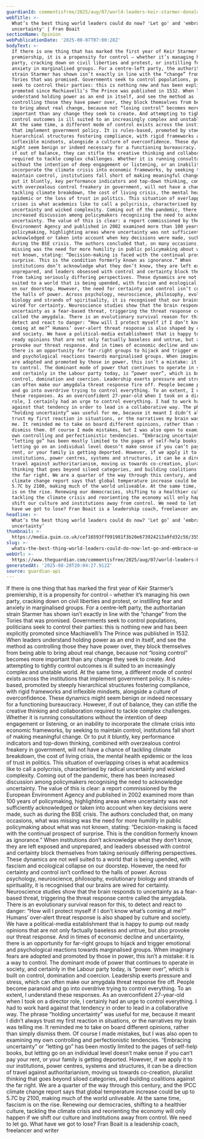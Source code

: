 ```yaml
---
guardianId: commentisfree/2025/aug/07/world-leaders-keir-starmer-donald-trump-self-help
webTitle: >-
  What’s the best thing world leaders could do now? 'Let go' and 'embrace
  uncertainty' | Fran Boait
sectionName: Opinion
webPublicationDate: '2025-08-07T07:00:28Z'
bodyText: >-
  If there is one thing that has marked the first year of Keir Starmer’s
  premiership, it is a propensity for control – whether it’s managing his own
  party, cracking down on civil liberties and protest, or instilling fear and
  anxiety in marginalised groups. For a centre-left party, the authoritarian
  strain Starmer has shown isn’t exactly in line with the “change” from the
  Tories that was promised. Governments seek to control populations, politicians
  seek to control their parties: this is nothing new and has been explicitly
  promoted since Machiavelli’s The Prince was published in 1532. When leaders
  understand holding power as an end in itself, and see the method as
  controlling those they have power over, they block themselves from being able
  to bring about real change, because not “losing control” becomes more
  important than any change they seek to create. And attempting to tightly
  control outcomes is ill suited to an increasingly complex and unstable world.
  At the same time, a different mode of control exists across the institutions
  that implement government policy. It is rules-based, promoted by steeply
  hierarchical structures fostering compliance, with rigid frameworks and
  inflexible mindsets, alongside a culture of overconfidence. These dynamics
  might seem benign or indeed necessary for a functioning bureaucracy. However,
  if out of balance, they can stifle the creative thinking and collaboration
  required to tackle complex challenges. Whether it is running consultations
  without the intention of deep engagement or listening, or an inability to
  incorporate the climate crisis into economic frameworks, by seeking to
  maintain control, institutions fall short of making meaningful change. Or to
  put it bluntly, key performance indicators and top-down thinking, combined
  with overzealous control freakery in government, will not have a chance of
  tackling climate breakdown, the cost of living crisis, the mental health
  epidemic or the loss of trust in politics. This situation of overlapping
  crises is what academics like to call a polycrisis, characterised by radical
  uncertainty and wicked complexity. Coming out of the pandemic, there has been
  increased discussion among policymakers recognising the need to acknowledge
  uncertainty. The value of this is clear: a report commissioned by the European
  Environment Agency and published in 2002 examined more than 100 years of
  policymaking, highlighting areas where uncertainty was not sufficiently
  acknowledged or taken into account when key decisions were made, such as
  during the BSE crisis. The authors concluded that, on many occasions, what was
  missing was the need for more humility in public policymaking about what was
  not known, stating: “Decision-making is faced with the continual prospect of
  surprise. This is the condition formerly known as ignorance.” When
  institutions don’t acknowledge what they don’t know, they are left exposed and
  unprepared, and leaders obsessed with control and certainty block themselves
  from taking seriously differing perspectives. These dynamics are not well
  suited to a world that is being upended, with fascism and ecological collapse
  on our doorstep. However, the need for certainty and control isn’t confined to
  the halls of power. Across psychology, neuroscience, philosophy, evolutionary
  biology and strands of spirituality, it is recognised that our brains are
  wired for certainty. Neuroscience studies show that the brain responds to
  uncertainty as a fear-based threat, triggering the threat response centre
  called the amygdala. There is an evolutionary survival reason for this, to
  detect and react to danger: “How will I protect myself if I don’t know what’s
  coming at me?” Humans’ over-alert threat response is also shaped by culture
  and society. We have a political-media establishment that is happy to pump out
  ready opinions that are not only factually baseless and untrue, but also
  provoke our threat response. And in times of economic decline and uncertainty,
  there is an opportunity for far-right groups to hijack and trigger emotional
  and psychological reactions towards marginalised groups. When imaginary fears
  are adopted and promoted by those in power, this isn’t a mistake: it is a way
  to control. The dominant mode of power that continues to operate in society,
  and certainly in the Labour party today, is “power over”, which is built on
  control, domination and coercion. Leadership exerts pressure and stress, which
  can often make our amygdala threat response fire off. People become paranoid
  and go into overdrive trying to control everything. To an extent, I understand
  these responses. As an overconfident 27-year-old when I took on a director
  role, I certainly had an urge to control everything. I had to work hard
  against that tendency in order to lead in a collaborative way. The phrase
  “holding uncertainty” was useful for me, because it meant I didn’t always
  trust my first reaction in situations, or the narratives my brain was telling
  me. It reminded me to take on board different opinions, rather than simply
  dismiss them. Of course I made mistakes, but I was also open to examining my
  own controlling and perfectionistic tendencies. “Embracing uncertainty” or
  “letting go” has been mostly limited to the pages of self-help books, but
  letting go on an individual level doesn’t make sense if you can’t pay your
  rent, or your family is getting deported. However, if we apply it to our
  institutions, power centres, systems and structures, it can be a direction of
  travel against authoritarianism, moving us towards co-creation, pluralist
  thinking that goes beyond siloed categories, and building coalitions against
  the far right. We are a quarter of the way through this century, and the IPCC
  climate change report says that global temperature increase could be up to
  5.7C by 2100, making much of the world unliveable. At the same time, fascism
  is on the rise. Renewing our democracies, shifting to a healthier culture,
  tackling the climate crisis and reorienting the economy will only happen if we
  shift our culture and institutions away from control. We need to let go. What
  have we got to lose? Fran Boait is a leadership coach, freelancer and writer
headline: >-
  What’s the best thing world leaders could do now? ‘Let go’ and ‘embrace
  uncertainty’
thumbnail: >-
  https://media.guim.co.uk/cef16593ff991981f3b20e673924213a9fd32c56/355_0_5000_4000/500.jpg
slug: >-
  whats-the-best-thing-world-leaders-could-do-now-let-go-and-embrace-uncertainty-or-fran-boait
webUrl: >-
  https://www.theguardian.com/commentisfree/2025/aug/07/world-leaders-keir-starmer-donald-trump-self-help
generatedAt: '2025-08-28T20:04:27.912Z'
source: guardian-api
---
```

If there is one thing that has marked the first year of Keir Starmer’s premiership, it is a propensity for control – whether it’s managing his own party, cracking down on civil liberties and protest, or instilling fear and anxiety in marginalised groups. For a centre-left party, the authoritarian strain Starmer has shown isn’t exactly in line with the “change” from the Tories that was promised. Governments seek to control populations, politicians seek to control their parties: this is nothing new and has been explicitly promoted since Machiavelli’s The Prince was published in 1532. When leaders understand holding power as an end in itself, and see the method as controlling those they have power over, they block themselves from being able to bring about real change, because not “losing control” becomes more important than any change they seek to create. And attempting to tightly control outcomes is ill suited to an increasingly complex and unstable world. At the same time, a different mode of control exists across the institutions that implement government policy. It is rules-based, promoted by steeply hierarchical structures fostering compliance, with rigid frameworks and inflexible mindsets, alongside a culture of overconfidence. These dynamics might seem benign or indeed necessary for a functioning bureaucracy. However, if out of balance, they can stifle the creative thinking and collaboration required to tackle complex challenges. Whether it is running consultations without the intention of deep engagement or listening, or an inability to incorporate the climate crisis into economic frameworks, by seeking to maintain control, institutions fall short of making meaningful change. Or to put it bluntly, key performance indicators and top-down thinking, combined with overzealous control freakery in government, will not have a chance of tackling climate breakdown, the cost of living crisis, the mental health epidemic or the loss of trust in politics. This situation of overlapping crises is what academics like to call a polycrisis, characterised by radical uncertainty and wicked complexity. Coming out of the pandemic, there has been increased discussion among policymakers recognising the need to acknowledge uncertainty. The value of this is clear: a report commissioned by the European Environment Agency and published in 2002 examined more than 100 years of policymaking, highlighting areas where uncertainty was not sufficiently acknowledged or taken into account when key decisions were made, such as during the BSE crisis. The authors concluded that, on many occasions, what was missing was the need for more humility in public policymaking about what was not known, stating: “Decision-making is faced with the continual prospect of surprise. This is the condition formerly known as ignorance.” When institutions don’t acknowledge what they don’t know, they are left exposed and unprepared, and leaders obsessed with control and certainty block themselves from taking seriously differing perspectives. These dynamics are not well suited to a world that is being upended, with fascism and ecological collapse on our doorstep. However, the need for certainty and control isn’t confined to the halls of power. Across psychology, neuroscience, philosophy, evolutionary biology and strands of spirituality, it is recognised that our brains are wired for certainty. Neuroscience studies show that the brain responds to uncertainty as a fear-based threat, triggering the threat response centre called the amygdala. There is an evolutionary survival reason for this, to detect and react to danger: “How will I protect myself if I don’t know what’s coming at me?” Humans’ over-alert threat response is also shaped by culture and society. We have a political-media establishment that is happy to pump out ready opinions that are not only factually baseless and untrue, but also provoke our threat response. And in times of economic decline and uncertainty, there is an opportunity for far-right groups to hijack and trigger emotional and psychological reactions towards marginalised groups. When imaginary fears are adopted and promoted by those in power, this isn’t a mistake: it is a way to control. The dominant mode of power that continues to operate in society, and certainly in the Labour party today, is “power over”, which is built on control, domination and coercion. Leadership exerts pressure and stress, which can often make our amygdala threat response fire off. People become paranoid and go into overdrive trying to control everything. To an extent, I understand these responses. As an overconfident 27-year-old when I took on a director role, I certainly had an urge to control everything. I had to work hard against that tendency in order to lead in a collaborative way. The phrase “holding uncertainty” was useful for me, because it meant I didn’t always trust my first reaction in situations, or the narratives my brain was telling me. It reminded me to take on board different opinions, rather than simply dismiss them. Of course I made mistakes, but I was also open to examining my own controlling and perfectionistic tendencies. “Embracing uncertainty” or “letting go” has been mostly limited to the pages of self-help books, but letting go on an individual level doesn’t make sense if you can’t pay your rent, or your family is getting deported. However, if we apply it to our institutions, power centres, systems and structures, it can be a direction of travel against authoritarianism, moving us towards co-creation, pluralist thinking that goes beyond siloed categories, and building coalitions against the far right. We are a quarter of the way through this century, and the IPCC climate change report says that global temperature increase could be up to 5.7C by 2100, making much of the world unliveable. At the same time, fascism is on the rise. Renewing our democracies, shifting to a healthier culture, tackling the climate crisis and reorienting the economy will only happen if we shift our culture and institutions away from control. We need to let go. What have we got to lose? Fran Boait is a leadership coach, freelancer and writer
